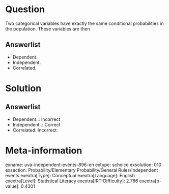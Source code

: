 Question
========

Two categorical variables have exactly the same conditional probabilities in the population. These variables are then

Answerlist
----------

* Dependent.
* Independent.
* Correlated.

Solution
========

Answerlist
----------

* Dependent..: Incorrect
* Independent..: Correct
* Correlated: Incorrect

Meta-information
================
exname: uva-independent-events-896-en
extype: schoice
exsolution: 010
exsection: Probability/Elementary Probability/General Rules/Independent events
exextra[Type]: Conceptual
exextra[Language]: English
exextra[Level]: Statistical Literacy
exextra[IRT-Difficulty]: 2.786
exextra[p-value]: 0.4301
